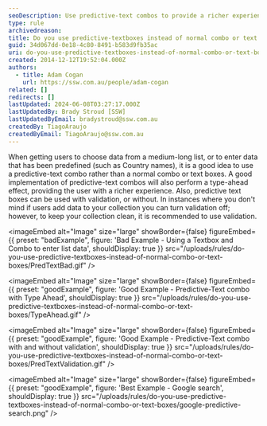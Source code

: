 ```yaml
---
seoDescription: Use predictive-text combos to provide a richer experience and facilitate easy data entry from medium-long lists or predefined data.
type: rule
archivedreason:
title: Do you use predictive-textboxes instead of normal combo or text boxes?
guid: 34d067dd-0e18-4c80-8491-b583d9fb35ac
uri: do-you-use-predictive-textboxes-instead-of-normal-combo-or-text-boxes
created: 2014-12-12T19:52:04.000Z
authors:
  - title: Adam Cogan
    url: https://ssw.com.au/people/adam-cogan
related: []
redirects: []
lastUpdated: 2024-06-08T03:27:17.000Z
lastUpdatedBy: Brady Stroud [SSW]
lastUpdatedByEmail: bradystroud@ssw.com.au
createdBy: TiagoAraujo
createdByEmail: TiagoAraujo@ssw.com.au
---
```


When getting users to choose data from a medium-long list, or to enter data that has been predefined (such as Country names), it is a good idea to use a predictive-text combo rather than a normal combo or text boxes. A good implementation of predictive-text combos will also perform a type-ahead effect, providing the user with a richer experience.
Also, predictive text boxes can be used with validation, or without. In instances where you don't mind if users add data to your collection you can turn validation off; however, to keep your collection clean, it is recommended to use validation.

<imageEmbed
  alt="Image"
  size="large"
  showBorder={false}
  figureEmbed={{
    preset: "badExample",
    figure: 'Bad Example - Using a Textbox and Combo to enter list data',
    shouldDisplay: true
  }}
  src="/uploads/rules/do-you-use-predictive-textboxes-instead-of-normal-combo-or-text-boxes/PredTextBad.gif"
/>

<imageEmbed
  alt="Image"
  size="large"
  showBorder={false}
  figureEmbed={{
    preset: "goodExample",
    figure: 'Good Example - Predictive-Text combo with Type Ahead',
    shouldDisplay: true
  }}
  src="/uploads/rules/do-you-use-predictive-textboxes-instead-of-normal-combo-or-text-boxes/TypeAhead.gif"
/>

<imageEmbed
  alt="Image"
  size="large"
  showBorder={false}
  figureEmbed={{
    preset: "goodExample",
    figure: 'Good Example - Predictive-Text combo with and without validation',
    shouldDisplay: true
  }}
  src="/uploads/rules/do-you-use-predictive-textboxes-instead-of-normal-combo-or-text-boxes/PredTextValidation.gif"
/>

<imageEmbed
  alt="Image"
  size="large"
  showBorder={false}
  figureEmbed={{
    preset: "goodExample",
    figure: 'Best Example - Google search',
    shouldDisplay: true
  }}
  src="/uploads/rules/do-you-use-predictive-textboxes-instead-of-normal-combo-or-text-boxes/google-predictive-search.png"
/>
